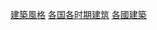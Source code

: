 {{Categories by country|nocat}}
{{容器分類}}

[[Category:建築風格|]]
[[Category:各国各时期建筑|]]
[[Category:各國建築|]]